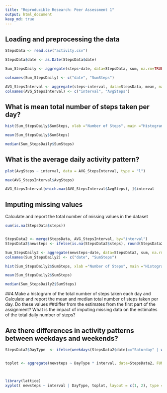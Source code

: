 ```yaml
---
title: "Reproducible Research: Peer Assessment 1"
output: html_document
keep_md: true
---
```



## Loading and preprocessing the data

```r
StepsData <- read.csv("activity.csv")

StepsData$date <- as.Date(StepsData$date)

Sum_StepsDaily <- aggregate(steps~date, data=StepsData, sum, na.rm=TRUE)

colnames(Sum_StepsDaily) <- c("date", "SumSteps")

AVG_StepsInterval <- aggregate(steps~interval, data=StepsData, mean, na.rm=TRUE)
colnames(AVG_StepsInterval) <- c("interval", "AvgSteps")
````

## What is mean total number of steps taken per day?

```r

hist(Sum_StepsDaily$SumSteps, xlab ="Number of Steps", main ="Histogram of steps taken each day")

mean(Sum_StepsDaily$SumSteps)

median(Sum_StepsDaily$SumSteps)
````

## What is the average daily activity pattern?

```r
plot(AvgSteps ~ interval, data = AVG_StepsInterval, type = "l")

max(AVG_StepsInterval$AvgSteps)

AVG_StepsInterval[which.max(AVG_StepsInterval$AvgSteps), ]$interval
````

## Imputing missing values

Calculate and report the total number of missing values in the dataset 

```r
sum(is.na(StepsData$steps))


StepsData2 <- merge(StepsData, AVG_StepsInterval, by="interval")
StepsData2$newsteps <- ifelse(is.na(StepsData2$steps), round(StepsData2$AvgSteps), StepsData2$steps )

Sum_StepsDaily2 <- aggregate(newsteps~date, data=StepsData2, sum, na.rm=TRUE)
colnames(Sum_StepsDaily2) <- c("date", "SumSteps")

hist(Sum_StepsDaily2$SumSteps, xlab ="Number of Steps", main ="Histogram of steps taken each day")

mean(Sum_StepsDaily2$SumSteps)

median(Sum_StepsDaily2$SumSteps)
````

##4.Make a histogram of the total number of steps taken each day and Calculate and report the mean and median total number of steps taken per day. Do these values ##differ from the estimates from the first part of the assignment? What is the impact of imputing missing data on the estimates of the total daily number of steps?




## Are there differences in activity patterns between weekdays and weekends?


```r

StepsData2$DayType  <- ifelse(weekdays(StepsData2$date)=="Saturday" | weekdays(StepsData2$date)=="Sunday","weekend","weekday")


toplot <- aggregate(newsteps ~ DayType * interval, data=StepsData2, FUN=mean)



library(lattice)
xyplot( newsteps ~ interval | DayType, toplot, layout = c(1, 2), type = "l")
    
````    
